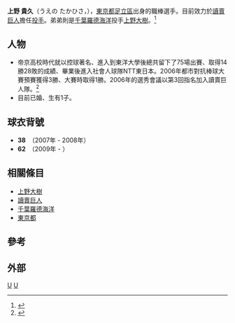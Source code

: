 {{Infobox NPB player|
bgcolor1=#f60|
bgcolor2=#000|
textcolor1=#000|
textcolor2=#f93|
name=上野貴久|
image=YG-Takahisa-Ueno.jpg|
width=300|
birthdate= {{birth date and age| 1982|12|9 }}|
position=投手|
team=讀賣巨人|
number= 62 |
bats=左|
throws=左|
debutyear=|
debutteam=|
statyear=2010年|
stat1label=勝—敗—救援|
stat1value=|
stat3label=[[防禦率|防禦率]]|
stat3value=|
stat4label=[[三振|奪三振]]|
stat4value=|
teams=<nowiki></nowiki>
* [[帝京中學校及高等學校|帝京高等學校]]
* 東洋大學
* NTT東日本硬式野球部
* [[讀賣巨人|讀賣巨人]] (2007 - )
}}

'''上野 貴久'''（うえの たかひさ，{{bd|1982年|12月9日||}}），[[東京都|東京都]][[足立區|足立區]]出身的職棒選手。目前效力於[[讀賣巨人|讀賣巨人]]擔任[[投手|投手]]。弟弟則是[[千葉羅德海洋|千葉羅德海洋]]投手[[上野大樹|上野大樹]]。<ref>{{Cite web |url=http://baseball.yahoo.co.jp/npb/player/700007/ |title=Yahoo!スポーツ - プロ野球 - 読売ジャイアンツ - 上野　貴久 |accessdate=2010-02-17 |archive-date=2010-02-17 |archive-url=https://web.archive.org/web/20100217062505/http://baseball.yahoo.co.jp/npb/player/700007/ |dead-url=no }}</ref>
==人物==

*帝京高校時代就以控球著名、進入到東洋大學後總共留下了75場出賽、取得14勝28敗的成績、畢業後進入社會人球隊NTT東日本。2006年都市對抗棒球大賽預賽獲得3勝、大賽時取得1勝。2006年的選秀會議以第3回指名加入讀賣巨人隊。<ref>{{Cite web |url=http://www.npb.or.jp/draft/2006draftlist_g.html |title=2006年　新人選手選択会議　（読売ジャイアンツ） |accessdate=2010-05-22 |archive-date=2015-07-02 |archive-url=https://web.archive.org/web/20150702032917/http://www.npb.or.jp/draft/2006draftlist_g.html |dead-url=no }}</ref>
*目前已婚、生有1子。

==球衣背號==

*'''38'''　（2007年 - 2008年）
*'''62'''　（2009年 - ）

==相關條目==
*[[上野大樹|上野大樹]]
*[[讀賣巨人|讀賣巨人]]
*[[千葉羅德海洋|千葉羅德海洋]]
* [[東京都|東京都]]

==參考==
<div class="references-small">
<references />
</div>

==外部==
{{台灣棒球維基館}}
{{讀賣巨人球團2011球員名單}}
{{讀賣巨人球團名單2010}}
{{Japan-sport-bio-stub}}
{{棒球選手小作品|U}} 

[[Category:日本棒球選手|U]]
[[Category:讀賣巨人隊球員|U]]